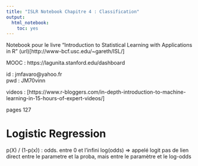 ```yaml
---
title: "ISLR Notebook Chapitre 4 : Classification"
output:
  html_notebook: 
    toc: yes
---
```


Notebook pour le livre "Introduction to Statistical Learning with Applications in R" 
(url)[http://www-bcf.usc.edu/~gareth/ISL/]

MOOC : https://lagunita.stanford.edu/dashboard

id : jmfavaro@yahoo.fr  
pwd : JM70vinn

videos : [https://www.r-bloggers.com/in-depth-introduction-to-machine-learning-in-15-hours-of-expert-videos/]


pages 127

# Logistic Regression

p(X) / (1-p(x)) : odds. entre 0 et l'infini
log(odds) => appelé logit
pas de lien direct entre le parametre et la proba, mais entre le paramètre et le log-odds

